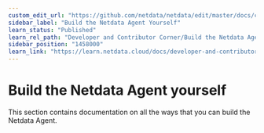 ```yaml
---
custom_edit_url: "https://github.com/netdata/netdata/edit/master/docs/category-overview-pages/build-the-netdata-agent-yourself.md"
sidebar_label: "Build the Netdata Agent Yourself"
learn_status: "Published"
learn_rel_path: "Developer and Contributor Corner/Build the Netdata Agent Yourself"
sidebar_position: "1458000"
learn_link: "https://learn.netdata.cloud/docs/developer-and-contributor-corner/build-the-netdata-agent-yourself/build-the-netdata-agent-yourself"
---
```


# Build the Netdata Agent yourself

This section contains documentation on all the ways that you can build the Netdata Agent.
